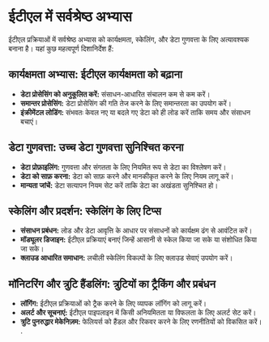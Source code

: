 # ईटीएल में सर्वश्रेष्ठ अभ्यास

ईटीएल प्रक्रियाओं में सर्वश्रेष्ठ अभ्यास को कार्यक्षमता, स्केलिंग, और डेटा गुणवत्ता के लिए अत्यावश्यक बनाना है। यहां कुछ महत्वपूर्ण दिशानिर्देश हैं:

## कार्यक्षमता अभ्यास: ईटीएल कार्यक्षमता को बढ़ाना

- **डेटा प्रोसेसिंग को अनुकूलित करें:** संसाधन-आधारित संचालन कम से कम करें।
- **समान्तर प्रोसेसिंग:** डेटा प्रोसेसिंग की गति तेज करने के लिए समान्तरता का उपयोग करें।
- **इंक्रीमेंटल लोडिंग:** संभवतः केवल नए या बदले गए डेटा को ही लोड करें ताकि समय और संसाधन बचाएं।

## डेटा गुणवत्ता: उच्च डेटा गुणवत्ता सुनिश्चित करना

- **डेटा प्रोफ़ाइलिंग:** गुणवत्ता और संगतता के लिए नियमित रूप से डेटा का विश्लेषण करें।
- **डेटा को साफ़ करना:** डेटा को साफ़ करने और मानकीकृत करने के लिए नियम लागू करें।
- **मान्यता जांचें:** डेटा सत्यापन नियम सेट करें ताकि डेटा का अखंडता सुनिश्चित हो।

## स्केलिंग और प्रदर्शन: स्केलिंग के लिए टिप्स

- **संसाधन प्रबंधन:** लोड और डेटा आवृत्ति के आधार पर संसाधनों को कार्यक्षम ढंग से आवंटित करें।
- **मॉड्यूलर डिजाइन:** ईटीएल प्रक्रियाएं बनाएं जिन्हें आसानी से स्केल किया जा सके या संशोधित किया जा सके।
- **क्लाउड आधारित समाधान:** लचीली स्केलिंग विकल्पों के लिए क्लाउड सेवाएं उपयोग करें।

## मॉनिटरिंग और त्रुटि हैंडलिंग: त्रुटियों का ट्रैकिंग और प्रबंधन

- **लॉगिंग:** ईटीएल प्रक्रियाओं को ट्रैक करने के लिए व्यापक लॉगिंग को लागू करें।
- **अलर्ट और सूचनाएं:** ईटीएल पाइपलाइन में किसी अनियमितता या विफलता के लिए अलर्ट सेट करें।
- **त्रुटि पुनरुद्धार मेकेनिज़म:** फेलियर्स को हैंडल और रिकवर करने के लिए रणनीतियों को विकसित करें।
.